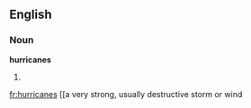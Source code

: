 ==English==

===Noun===
'''hurricanes'''

# {{plural of|[[hurricane]]}}

[[fr:hurricanes]]
[[a very strong, usually destructive storm or wind